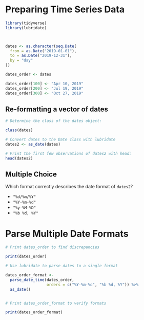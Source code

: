 # Preparing Time Series Data

```r
library(tidyverse)
library(lubridate)



dates <- as.character(seq.Date(
  from = as.Date("2019-01-01"),
  to = as.Date("2019-12-31"),
  by = "day"
))

dates_order <- dates

dates_order[100] <- "Apr 10, 2019"
dates_order[200] <- "Jul 19, 2019"
dates_order[300] <- "Oct 27, 2019"

```

## Re-formatting a vector of dates

```r
# Determine the class of the dates object:

class(dates)

# Convert dates to the Date class with lubridate
dates2 <- as_date(dates)

# Print the first few observations of dates2 with head:
head(dates2)
```

## Multiple Choice

Which format correctly describes the date format of `dates2`?

- `"%d/%m/%Y"`
- `"%Y-%m-%d"`
- `"%y-%M-%D"`
- `"%b %d, %Y"`

# Parse Multiple Date Formats

```r

# Print dates_order to find discrepancies

print(dates_order)

# Use lubridate to parse dates to a single format

dates_order_format <- 
  parse_date_time(dates_order, 
                  orders = c("%Y-%m-%d", "%b %d, %Y")) %>% 
  as_date()


# Print dates_order_format to verify formats

print(dates_order_format)

```
